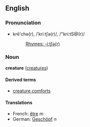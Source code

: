 ==English==
===Pronunciation===
*krē'chə(r), /ˈkriːtʃə(r)/, /"kri:tS@(r)/
*:[[Rhymes:English:-iːtʃə(r)|Rhymes: -iːtʃə(r)]]

===Noun===
'''creature''' ([[creatures]])

====Derived terms====
*[[creature comfort]]s

====Translations====
*French: [[être]] ''m''
*German: [[Geschöpf]] ''n''